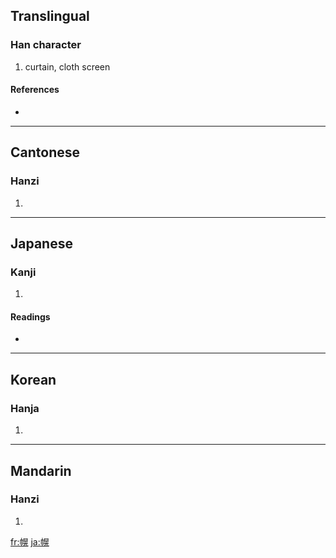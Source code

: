 ==Translingual==

===Han character===
{{Han char|rn=50|rad=巾|as=10|sn=13|four=4621<sub>1</sub>|canj=中月日火山 (LBAFU)}}

# curtain, cloth screen

====References====
* {{Han ref|kx=0335.020|dkj=09022|dj=0642.080|hdz=10750.010|uh=5E4C|ud=24140|bh=B745|bd=46917}}

----

==Cantonese==

===Hanzi===
{{yue-hanzi|jyut=|y=fong2}}

# {{defn|Cantonese}}

----

==Japanese==

===Kanji===
{{ja-kanji|grade=|rs=巾10}}

# {{defn|Japanese}}

====Readings====
* {{ja-readings|on=[[こう]] (kō)|kun=[[ほろ]] (horo)}}

----

==Korean==

===Hanja===
{{ko-hanja|hangeul=황|rv=hwang|mr=hwang}}

# {{defn|Korean}}

----

==Mandarin==

===Hanzi===
{{cmn-hanzi|pin=[[huǎng]] ([[huang3]])|wg=huang<sup>3</sup>}}

# {{defn|Mandarin}}

[[fr:幌]]
[[ja:幌]]